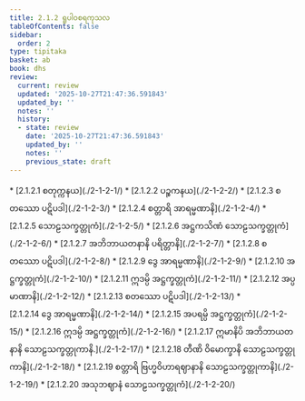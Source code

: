 ```yaml
---
title: 2.1.2 ရူပါဝစရကုသလ
tableOfContents: false
sidebar:
  order: 2
type: tipitaka
basket: ab
book: dhs
review:
  current: review
  updated: '2025-10-27T21:47:36.591843'
  updated_by: ''
  notes: ''
  history:
  - state: review
    date: '2025-10-27T21:47:36.591843'
    updated_by: ''
    notes: ''
    previous_state: draft
---
```



<ReviewStatus review={frontmatter.review} showDetails={true} />

<HypothesisAnnotation frontmatter={frontmatter} />

<DynamicBreadcrumb />



<TableOfContents book="dhs" section="2.1.2">
* [2.1.2.1 စတုက္ကနယ](./2-1-2-1/)
* [2.1.2.2 ပဉ္စကနယ](./2-1-2-2/)
* [2.1.2.3 စတဿော ပဋိပဒါ](./2-1-2-3/)
* [2.1.2.4 စတ္တာရိ အာရမ္မဏာနိ](./2-1-2-4/)
* [2.1.2.5 သောဠသက္ခတ္တုကံ](./2-1-2-5/)
* [2.1.2.6 အဋ္ဌကသိဏံ သောဠသက္ခတ္တုကံ](./2-1-2-6/)
* [2.1.2.7 အဘိဘာယတနာနိ ပရိတ္တာနိ](./2-1-2-7/)
* [2.1.2.8 စတဿော ပဋိပဒါ](./2-1-2-8/)
* [2.1.2.9 ဒွေ အာရမ္မဏာနိ](./2-1-2-9/)
* [2.1.2.10 အဋ္ဌက္ခတ္တုကံ](./2-1-2-10/)
* [2.1.2.11 ဣဒမ္ပိ အဋ္ဌက္ခတ္တုကံ](./2-1-2-11/)
* [2.1.2.12 အပ္ပမာဏာနိ](./2-1-2-12/)
* [2.1.2.13 စတဿော ပဋိပဒါ](./2-1-2-13/)
* [2.1.2.14 ဒွေ အာရမ္မဏာနိ](./2-1-2-14/)
* [2.1.2.15 အပရမ္ပိ အဋ္ဌက္ခတ္တုကံ](./2-1-2-15/)
* [2.1.2.16 ဣဒမ္ပိ အဋ္ဌက္ခတ္တုကံ](./2-1-2-16/)
* [2.1.2.17 ဣမာနိပိ အဘိဘာယတနာနိ သောဠသက္ခတ္တုကာနိ.](./2-1-2-17/)
* [2.1.2.18 တီဏိ ဝိမောက္ခာနိ သောဠသက္ခတ္တုကာနိ](./2-1-2-18/)
* [2.1.2.19 စတ္တာရိ ဗြဟ္မဝိဟာရဈာနာနိ သောဠသက္ခတ္တုကာနိ](./2-1-2-19/)
* [2.1.2.20 အသုဘဈာနံ သောဠသက္ခတ္တုကံ](./2-1-2-20/)
</TableOfContents>